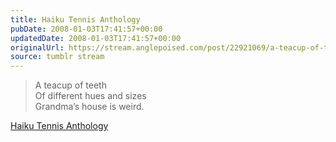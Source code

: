 ```yaml
---
title: Haiku Tennis Anthology
pubDate: 2008-01-03T17:41:57+00:00
updatedDate: 2008-01-03T17:41:57+00:00
originalUrl: https://stream.anglepoised.com/post/22921069/a-teacup-of-teeth-of-different-hues-and-sizes
source: tumblr stream
---
```


> A teacup of teeth<br />
> Of different hues and sizes<br />
> Grandma&rsquo;s house is weird.

[Haiku Tennis Anthology](http://orbyn.blogspot.com/2004/12/anthology.html)
